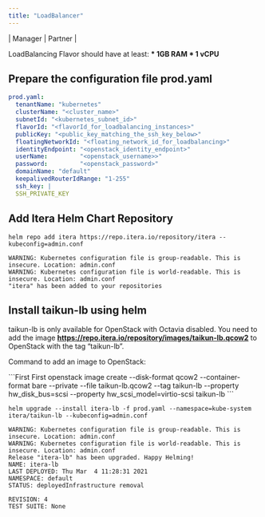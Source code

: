 ```yaml
---
title: "LoadBalancer"
---
```


\| <Icon icon="user-tie" iconType="solid" /> Manager | <Icon icon="handshake" iconType="solid" /> Partner |

<Warning>LoadBalancing Flavor should have at least: **\* 1GB RAM \* 1 vCPU**</Warning>

## Prepare the configuration file prod.yaml

```yaml YAML
prod.yaml:
  tenantName: "kubernetes"
  clusterName: "<cluster_name>"
  subnetId: "<kubernetes_subnet_id>"
  flavorId: "<flavorId_for_loadbalancing_instances>"
  publicKey: "<public_key_matching_the_ssh_key_below>"
  floatingNetworkId: "<floating_network_id_for_loadbalancing>"
  identityEndpoint: "<openstack_identity_endpoint>"
  userName:         "<openstack_username>>"
  password:         "<openstack_password>"
  domainName: "default"
  keepalivedRouterIdRange: "1-255"
  ssh_key: |
  SSH_PRIVATE_KEY
```

## Add Itera Helm Chart Repository

```
helm repo add itera https://repo.itera.io/repository/itera --kubeconfig=admin.conf

WARNING: Kubernetes configuration file is group-readable. This is insecure. Location: admin.conf
WARNING: Kubernetes configuration file is world-readable. This is insecure. Location: admin.conf
"itera" has been added to your repositories
```

## Install taikun-lb using helm

<Note>taikun-lb is only available for OpenStack with Octavia disabled. You need to add the image **https://repo.itera.io/repository/images/taikun-lb.qcow2** to OpenStack with the tag “taikun-lb”.</Note>

Command to add an image to OpenStack:

<CodeGroup>
  ```First First 
  openstack image create --disk-format qcow2 --container-format bare --private --file taikun-lb.qcow2 --tag taikun-lb --property hw_disk_bus=scsi --property hw_scsi_model=virtio-scsi taikun-lb
  ```

  ```Second Second
  helm upgrade --install itera-lb -f prod.yaml --namespace=kube-system itera/taikun-lb --kubeconfig=admin.conf
  ```

  ```Third Third
  WARNING: Kubernetes configuration file is group-readable. This is insecure. Location: admin.conf
WARNING: Kubernetes configuration file is world-readable. This is insecure. Location: admin.conf
Release "itera-lb" has been upgraded. Happy Helming!
NAME: itera-lb
LAST DEPLOYED: Thu Mar  4 11:28:31 2021
NAMESPACE: default
STATUS: deployedInfrastructure removal

REVISION: 4
TEST SUITE: None
  ```
</CodeGroup>